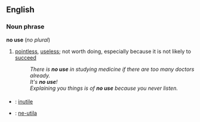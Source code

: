 ==English==
===Noun phrase===
'''no use''' (''no plural'')
#[[pointless]], [[useless]]; not worth doing, especially because it is not likely to [[succeed]]
#:''There is '''no use''' in studying medicine if there are too many doctors already.''
#:''It's '''no use'''!''
#:''Explaining you things is of '''no use''' because you never listen.''

===={{trans}}====

* {{fr}} : [[inutile]]
* {{io}} : [[ne-utila]]